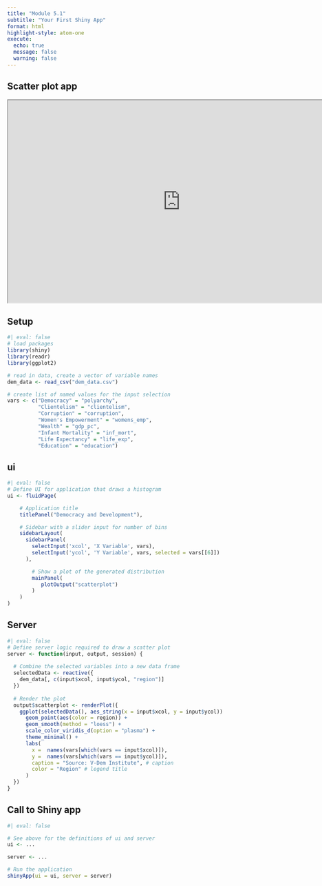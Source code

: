 ```yaml
---
title: "Module 5.1"
subtitle: "Your First Shiny App"
format: html
highlight-style: atom-one
execute:
  echo: true
  message: false
  warning: false
---
```


## Scatter plot app

<iframe src="https://emmanuelteitelbaum.shinyapps.io/scatterplot/" width="800" height="470" data-external="1"></iframe>

## Setup 

```r
#| eval: false
# load packages
library(shiny)
library(readr)
library(ggplot2)

# read in data, create a vector of variable names
dem_data <- read_csv("dem_data.csv")

# create list of named values for the input selection
vars <- c("Democracy" = "polyarchy",
          "Clientelism" = "clientelism",
          "Corruption" = "corruption",
          "Women's Empowerment" = "womens_emp",
          "Wealth" = "gdp_pc",
          "Infant Mortality" = "inf_mort",
          "Life Expectancy" = "life_exp", 
          "Education" = "education")
```


## ui 

```r
#| eval: false
# Define UI for application that draws a histogram
ui <- fluidPage(

    # Application title
    titlePanel("Democracy and Development"),

    # Sidebar with a slider input for number of bins 
    sidebarLayout(
      sidebarPanel(
        selectInput('xcol', 'X Variable', vars),
        selectInput('ycol', 'Y Variable', vars, selected = vars[[6]])
      ),

        # Show a plot of the generated distribution
        mainPanel(
           plotOutput("scatterplot")
        )
    )
)

```


## Server

```r
#| eval: false
# Define server logic required to draw a scatter plot
server <- function(input, output, session) {
  
  # Combine the selected variables into a new data frame
  selectedData <- reactive({
    dem_data[, c(input$xcol, input$ycol, "region")]
  })
  
  # Render the plot
  output$scatterplot <- renderPlot({
    ggplot(selectedData(), aes_string(x = input$xcol, y = input$ycol)) +
      geom_point(aes(color = region)) +
      geom_smooth(method = "loess") +
      scale_color_viridis_d(option = "plasma") +
      theme_minimal() +
      labs(
        x =  names(vars[which(vars == input$xcol)]),
        y =  names(vars[which(vars == input$ycol)]),
        caption = "Source: V-Dem Institute", # caption
        color = "Region" # legend title
      )
  })
}
```

## Call to Shiny app

```r
#| eval: false

# See above for the definitions of ui and server
ui <- ...

server <- ...

# Run the application 
shinyApp(ui = ui, server = server)
```



